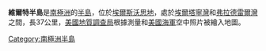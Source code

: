 {{Coord|73|27|S|80|40|W|scale:1000000|display=title}}

'''維爾特半島'''是[[南極洲|南極洲]]的[[半島|半島]]，位於[[埃爾斯沃思地|埃爾斯沃思地]]，處於[[埃爾塔寧灣|埃爾塔寧灣]]和[[弗拉德雷爾灣|弗拉德雷爾灣]]之間，長37公里，[[美國地質調查局|美國地質調查局]]根據測量和[[美國海軍|美國海軍]]空中照片被繪入地圖。

{{DEFAULTSORT:Wirth Peninsula}}
[[Category:南極洲半島|Category:南極洲半島]]


{{EllsworthLand-geo-stub}}